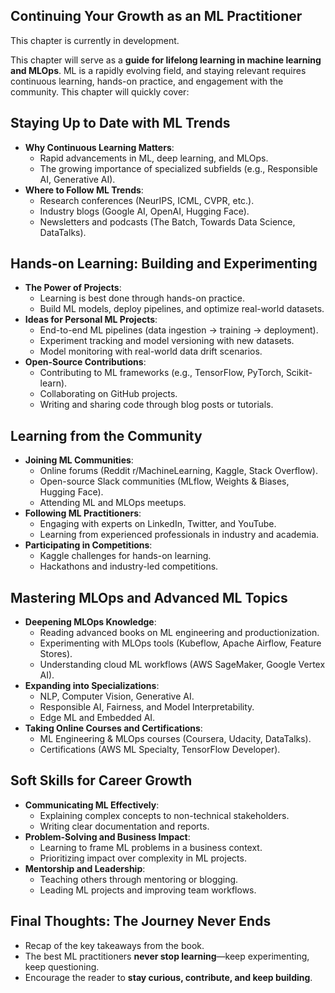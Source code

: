## Continuing Your Growth as an ML Practitioner

::: {.callout-warning}
This chapter is currently in development.
:::

This chapter will serve as a **guide for lifelong learning in machine learning and MLOps**. ML is a rapidly evolving field, and staying relevant requires continuous learning, hands-on practice, and engagement with the community. This chapter will quickly cover:

## Staying Up to Date with ML Trends

- **Why Continuous Learning Matters**:
  - Rapid advancements in ML, deep learning, and MLOps.
  - The growing importance of specialized subfields (e.g., Responsible AI, Generative AI).
- **Where to Follow ML Trends**:
  - Research conferences (NeurIPS, ICML, CVPR, etc.).
  - Industry blogs (Google AI, OpenAI, Hugging Face).
  - Newsletters and podcasts (The Batch, Towards Data Science, DataTalks).

## Hands-on Learning: Building and Experimenting

- **The Power of Projects**:
  - Learning is best done through hands-on practice.
  - Build ML models, deploy pipelines, and optimize real-world datasets.
- **Ideas for Personal ML Projects**:
  - End-to-end ML pipelines (data ingestion → training → deployment).
  - Experiment tracking and model versioning with new datasets.
  - Model monitoring with real-world data drift scenarios.
- **Open-Source Contributions**:
  - Contributing to ML frameworks (e.g., TensorFlow, PyTorch, Scikit-learn).
  - Collaborating on GitHub projects.
  - Writing and sharing code through blog posts or tutorials.

## Learning from the Community

- **Joining ML Communities**:
  - Online forums (Reddit r/MachineLearning, Kaggle, Stack Overflow).
  - Open-source Slack communities (MLflow, Weights & Biases, Hugging Face).
  - Attending ML and MLOps meetups.
- **Following ML Practitioners**:
  - Engaging with experts on LinkedIn, Twitter, and YouTube.
  - Learning from experienced professionals in industry and academia.
- **Participating in Competitions**:
  - Kaggle challenges for hands-on learning.
  - Hackathons and industry-led competitions.

## Mastering MLOps and Advanced ML Topics

- **Deepening MLOps Knowledge**:
  - Reading advanced books on ML engineering and productionization.
  - Experimenting with MLOps tools (Kubeflow, Apache Airflow, Feature Stores).
  - Understanding cloud ML workflows (AWS SageMaker, Google Vertex AI).
- **Expanding into Specializations**:
  - NLP, Computer Vision, Generative AI.
  - Responsible AI, Fairness, and Model Interpretability.
  - Edge ML and Embedded AI.
- **Taking Online Courses and Certifications**:
  - ML Engineering & MLOps courses (Coursera, Udacity, DataTalks).
  - Certifications (AWS ML Specialty, TensorFlow Developer).

## Soft Skills for Career Growth

- **Communicating ML Effectively**:
  - Explaining complex concepts to non-technical stakeholders.
  - Writing clear documentation and reports.
- **Problem-Solving and Business Impact**:
  - Learning to frame ML problems in a business context.
  - Prioritizing impact over complexity in ML projects.
- **Mentorship and Leadership**:
  - Teaching others through mentoring or blogging.
  - Leading ML projects and improving team workflows.


## Final Thoughts: The Journey Never Ends

- Recap of the key takeaways from the book.
- The best ML practitioners **never stop learning**—keep experimenting, keep questioning.
- Encourage the reader to **stay curious, contribute, and keep building**.
